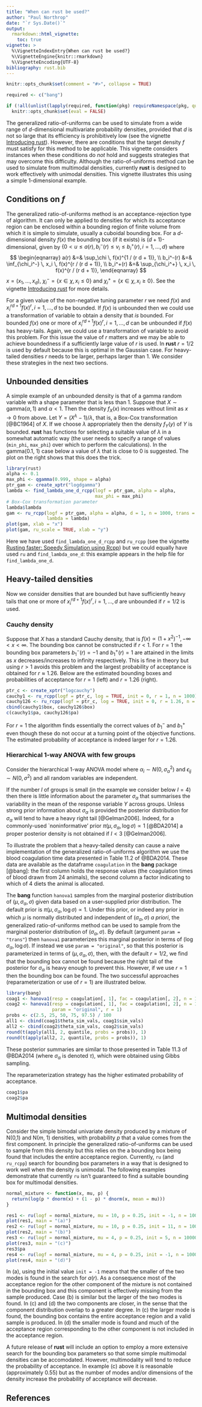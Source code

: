 ```yaml
---
title: "When can rust be used?"
author: "Paul Northrop"
date: "`r Sys.Date()`"
output:
  rmarkdown::html_vignette:
    toc: true
vignette: >
  %\VignetteIndexEntry{When can rust be used?}
  %\VignetteEngine{knitr::rmarkdown}
  %\VignetteEncoding{UTF-8}
bibliography: rust.bib
---
```


```r
knitr::opts_chunk$set(comment = "#>", collapse = TRUE)

required <- c("bang")

if (!all(unlist(lapply(required, function(pkg) requireNamespace(pkg, quietly = TRUE)))))
  knitr::opts_chunk$set(eval = FALSE)
```

The generalized ratio-of-uniforms can be used to simulate from a wide range of $d$-dimensional multivariate probability densities, provided that $d$ is not so large that its efficiency is prohibitively low (see the vignette [Introducing rust](rust-vignette.html)).  However, there are conditions that the target density $f$ must satisfy for this method to be applicable.  This vignette considers instances when these conditions do *not* hold and suggests strategies that may overcome this difficulty.  Although the ratio-of-uniforms method can be used to simulate from multimodal densities, currently **rust** is designed to work effectively with unimodal densities.  This vignette illustrates this using a simple 1-dimensional example.

## Conditions on $f$

The generalized ratio-of-uniforms method is an acceptance-rejection type of algorithm.  It can only be applied to densities for which its acceptance region can be enclosed within a bounding region of finite volume from which it is simple to simulate, usually a cuboidal bounding box.  For a $d$-dimensional density $f(x)$ the bounding box (if it exists) is $(d+1)$-dimensional, given by $\{ 0 < u \leq a(r), \, b_i^-(r) \leq v_i \leq b_i^+(r), \, i = 1, \ldots, d \}$
where
$$
\begin{eqnarray}
a(r) &=& \sup_\chi \, f(x)^{1 / (r d + 1)}, \\
b_i^-(r) &=& \inf_{\chi_i^-} \, x_i \, f(x)^{r / (r d + 1)}, \\  
b_i^+(r) &=& \sup_{\chi_i^+} \, x_i \, f(x)^{r / (r d + 1)},  
\end{eqnarray}
$$
$x =(x_1, \ldots, x_d)$, $\chi_i^- = \{ x \in \chi, x_i \leq 0 \}$ and $\chi_i^+ = \{ x \in \chi, x_i \geq 0 \}$.  See the vignette [Introducing rust](rust-vignette.html) for more details.

For a given value of the non-negative tuning parameter $r$ we need $f(x)$ and $x_i ^ {r d + 1} f(x) ^ r, i = 1, \ldots, d$ to be bounded.  If $f(x)$ is unbounded then we could use a transformation of variable to obtain a density that *is* bounded.  For bounded $f(x)$ one or more of $x_i ^ {r d + 1} f(x) ^ r, i = 1, \ldots, d$ can be unbounded if $f(x)$ has heavy-tails.  Again, we could use a transformation of variable to avoid this problem.  For this issue the value of $r$ matters and we may be able to achieve boundedness if a sufficiently large value of $r$ is used.  In **rust** $r = 1/2$ is used by default because this is optimal in the Gaussian case.  For heavy-tailed densities $r$ needs to be larger, perhaps larger than 1. We consider these strategies in the next two sections.

## Unbounded densities

A simple example of an unbounded density is that of a gamma random variable with a shape parameter that is less than 1.  Suppose that $X \sim \mbox{gamma}(\alpha, 1)$ and $\alpha < 1$.  Then the density $f_X(x)$ increases without limit as $x \rightarrow 0$ from above.  Let $Y = (X^\lambda - 1) / \lambda$, that is, a Box-Cox transformation [@BC1964] of $X$.  If we choose $\lambda$ appropriately then the density $f_Y(y)$ of $Y$ is bounded. **rust** has functions for selecting a suitable value of $\lambda$ in a somewhat automatic way (the user needs to specify a range of values (`min_phi`, `max_phi`) over which to perform the calculations).  In the gamma(0.1, 1) case below a value of $\lambda$ that is close to 0 is suggested.  The plot on the right shows that this does the trick.

```r
library(rust)
alpha <- 0.1
max_phi <- qgamma(0.999, shape = alpha)
ptr_gam <- create_xptr("logdgamma")
lambda <- find_lambda_one_d_rcpp(logf = ptr_gam, alpha = alpha,
                                 max_phi = max_phi)
# Box-Cox transformation parameter
lambda$lambda
gam <- ru_rcpp(logf = ptr_gam, alpha = alpha, d = 1, n = 1000, trans = "BC",
               lambda = lambda)
plot(gam, xlab = "x")
plot(gam, ru_scale = TRUE, xlab = "y")
```

Here we have used `find_lambda_one_d_rcpp` and `ru_rcpp` (see the vignette [Rusting faster: Speedy Simulation using Rcpp](rust-using-rcpp-vignette.html)) but we could equally have used `ru` and `find_lambda_one_d`: this example appears in the help file for `find_lambda_one_d`.
 
## Heavy-tailed densities

Now we consider densities that are bounded but have sufficiently heavy tails that one or more of $x_i ^ {r d + 1} f(x) ^ r, i = 1, \ldots, d$ are unbounded if $r = 1/2$ is used.

### Cauchy density

Suppose that $X$ has a standard Cauchy density, that is $f(x) \propto (1 + x^2)^{-1}, -\infty < x < \infty$.  The bounding box cannot be constructed if $r < 1$.  For $r = 1$ the bounding box parameters $b_1^-(r) = -1$ and $b_1^+(r) = 1$ are attained in the limits as $x$ decreases/increases to infinity respectively.  This is fine in theory but using $r > 1$ avoids this problem and the largest probability of acceptance is obtained for $r \approx 1.26$. Below are the estimated bounding boxes and probabilities of acceptance for $r = 1$ (left) and $r = 1.26$ (right).  

```r
ptr_c <- create_xptr("logcauchy")
cauchy1 <- ru_rcpp(logf = ptr_c, log = TRUE, init = 0, r = 1, n = 1000)
cauchy126 <- ru_rcpp(logf = ptr_c, log = TRUE, init = 0, r = 1.26, n = 1000)
cbind(cauchy1$box, cauchy126$box)
c(cauchy1$pa, cauchy126$pa)
```

For $r = 1$ the algorithm finds essentially the correct values of $b_1^-$ and $b_1^+$ even though these do not occur at a turning point of the objective functions.  The estimated probability of acceptance is indeed larger for $r = 1.26$.

### Hierarchical 1-way ANOVA with few groups

Consider the hierarchical 1-way ANOVA model
\begin{equation*}
Y_{ij} = \mu + \alpha_i + \epsilon_{ij}, \quad\mbox{for} \,\, i = 1, \ldots, I, \, 
j = 1, \ldots, n_i,  \label{eqn:1way}
\end{equation*}
where  $\alpha_i \sim N(0, \sigma_\alpha^2)$ and $\epsilon_{ij} \sim N(0, \sigma^2)$
and all random variables are independent.

If the number $I$ of groups is small (in the example we consider below $I = 4$) then there is little information about the parameter $\sigma_\alpha$ that summarises the variability in the mean of the response variable $Y$ across groups.  Unless strong prior information about $\sigma_\alpha$ is provided the posterior distribution for $\sigma_\alpha$ will tend to have a heavy right tail [@Gelman2006].  Indeed, for a commonly-used `noninformative' prior $\pi(\mu, \sigma_\alpha, \log\sigma) \propto 1$ [@BDA2014] a proper posterior density is not obtained if $I < 3$ [@Gelman2006].

To illustrate the problem that a heavy-tailed density can cause a naive implementation of the generalized ratio-of-uniforms algorithm we use the blood coagulation time data presented in Table 11.2 of @BDA2014.  These data are available as the dataframe `coagulation` in the **bang** package [@bang]: the first column holds the response values (the coagulation times of blood drawn from 24 animals), the second column a factor indicating to which of 4 diets the animal is allocated.  

The **bang** function `hanova1` samples from the marginal posterior distribution of $(\mu, \sigma_\alpha, \sigma)$ given data based on a user-supplied prior distribution.  The default prior is $\pi(\mu, \sigma_\alpha, \log\sigma) \propto 1$.  Under this prior, or indeed any prior in which $\mu$ is normally distributed and independent of $(\sigma_\alpha, \sigma)$ *a priori*, the generalized ratio-of-uniforms method can be used to sample from the marginal posterior distribution of $(\sigma_\alpha, \sigma)$.  By default (argument `param = "trans"`) then `hanova1` parameterizes this marginal posterior in terms of $(\log \sigma_\alpha, \log \sigma)$.  If instead we use `param = "original"`, so that this posterior is parameterized in terms of $(\mu, \sigma_\alpha, \sigma)$, then, with the default $r = 1/2$, we find that the bounding box cannot be found because the right tail of the posterior for $\sigma_\alpha$ is heavy enough to prevent this.  However, if we use $r = 1$ then the bounding box can be found.  The two successful approaches (reparameterization or use of $r=1$) are illustrated below.

```r
library(bang)
coag1 <- hanova1(resp = coagulation[, 1], fac = coagulation[, 2], n = 10000)
coag2 <- hanova1(resp = coagulation[, 1], fac = coagulation[, 2], n = 10000,
                 param = "original", r = 1)
probs <- c(2.5, 25, 50, 75, 97.5) / 100
all1 <- cbind(coag1$theta_sim_vals, coag1$sim_vals)
all2 <- cbind(coag2$theta_sim_vals, coag2$sim_vals)
round(t(apply(all1, 2, quantile, probs = probs)), 1)
round(t(apply(all2, 2, quantile, probs = probs)), 1)
```

These posterior summaries are similar to those presented in Table 11.3 of @BDA2014 (where $\sigma_\alpha$ is denoted $\tau$), which were obtained using Gibbs sampling. 

The reparameterization strategy has the higher estimated probability of acceptance.

```r
coag1$pa
coag2$pa
```

## Multimodal densities

Consider the simple bimodal univariate density produced by a mixture of N(0,1) and N($m$, 1) densities, with probability $p$ that a value comes from the first component.  In principle the generalized ratio-of-uniforms can be used to sample from this density but this relies on the a bounding box being found that includes the entire acceptance region.  Currently, `ru` (and `ru_rcpp`) search for bounding box parameters in a way that is designed to work well when the density is unimodal.  The following examples demonstrate that currently `ru` isn't guaranteed to find a suitable bounding box for multimodal densities.

```r
normal_mixture <- function(x, mu, p) {
  return(log(p * dnorm(x) + (1 - p) * dnorm(x, mean = mu)))
}

res1 <- ru(logf = normal_mixture, mu = 10, p = 0.25, init = -1, n = 10000)
plot(res1, main = "(a)")
res2 <- ru(logf = normal_mixture, mu = 10, p = 0.25, init = 11, n = 10000)
plot(res2, main = "(b)")
res3 <- ru(logf = normal_mixture, mu = 4, p = 0.25, init = 5, n = 10000)
plot(res3, main = "(c)")
res3$pa
res4 <- ru(logf = normal_mixture, mu = 4, p = 0.25, init = -1, n = 10000)
plot(res4, main = "(d)")
```

In (a), using the initial value `init = -1` means that the smaller of the two modes is found in the search for $a(r)$.  As a consequence most of the acceptance region for the other component of the mixture is not contained in the bounding box and this component is effectively missing from the sample produced. Case (b) is similar but the larger of the two modes is found.  In (c) and (d) the two components are closer, in the sense that the component distribution overlap to a greater degree.  In (c) the larger mode is found, the bounding box contains the entire acceptance region and a valid sample is produced.  In (d) the smaller mode is found and much of the acceptance region corresponding to the other component is not included in the acceptance region.

A future release of **rust** will include an option to employ a more extensive search for the bounding box parameters so that some simple multimodal densities can be accomodated.  However, multimodality will tend to reduce the probability of acceptance.  In example (c) above it is reasonable (approximately 0.55) but as the number of modes and/or dimensions of the density increase the probability of acceptance will decrease.

## References

<script type="text/x-mathjax-config">
   MathJax.Hub.Config({  "HTML-CSS": { minScaleAdjust: 125, availableFonts: [] }  });
</script>
